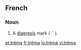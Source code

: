 ==French==

===Noun===
{{fr-noun|m}}

# A [[diaeresis]] mark ( ¨ ).

[[et:tréma]]
[[fr:tréma]]
[[io:tréma]]
[[vi:tréma]]